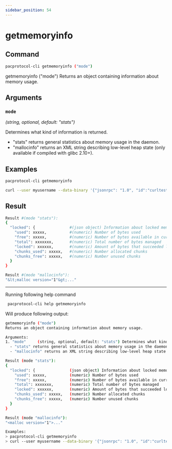 ```yaml
---
sidebar_position: 54
---
```


# getmemoryinfo
## Command

```bash
pacprotocol-cli getmemoryinfo ("mode")
```

getmemoryinfo ("mode")
Returns an object containing information about memory usage.



## Arguments

### `mode` 
*(string, optional, default: "stats")*

Determines what kind of information is returned.
  - "stats" returns general statistics about memory usage in the daemon.
  - "mallocinfo" returns an XML string describing low-level heap state (only available if compiled with glibc 2.10+).


## Examples
```bash
pacprotocol-cli getmemoryinfo 
```

```bash
curl --user myusername --data-binary '{"jsonrpc": "1.0", "id":"curltest", "method": "getmemoryinfo", "params": [] }' -H 'content-type: text/plain;' http://127.0.0.1:1111/
```
## Result
```bash
Result #(mode "stats"):
{
  "locked": {               #(json object) Information about locked memory manager
    "used": xxxxx,          #(numeric) Number of bytes used
    "free": xxxxx,          #(numeric) Number of bytes available in current arenas
    "total": xxxxxxx,       #(numeric) Total number of bytes managed
    "locked": xxxxxx,       #(numeric) Amount of bytes that succeeded locking. If this number is smaller than total, locking pages failed at some point and key data could be swapped to disk.
    "chunks_used": xxxxx,   #(numeric) Number allocated chunks
    "chunks_free": xxxxx,   #(numeric) Number unused chunks
  }
}

Result #(mode "mallocinfo"):
"&lt;malloc version="1"&gt;..."
```


___

Running following help command
```bash
 pacprotocol-cli help getmemoryinfo
```
Will produce following output:


```bash
getmemoryinfo ("mode")
Returns an object containing information about memory usage.

Arguments:
1. "mode"     (string, optional, default: "stats") Determines what kind of information is returned.
  - "stats" returns general statistics about memory usage in the daemon.
  - "mallocinfo" returns an XML string describing low-level heap state (only available if compiled with glibc 2.10+).

Result (mode "stats"):
{
  "locked": {               (json object) Information about locked memory manager
    "used": xxxxx,          (numeric) Number of bytes used
    "free": xxxxx,          (numeric) Number of bytes available in current arenas
    "total": xxxxxxx,       (numeric) Total number of bytes managed
    "locked": xxxxxx,       (numeric) Amount of bytes that succeeded locking. If this number is smaller than total, locking pages failed at some point and key data could be swapped to disk.
    "chunks_used": xxxxx,   (numeric) Number allocated chunks
    "chunks_free": xxxxx,   (numeric) Number unused chunks
  }
}

Result (mode "mallocinfo"):
"<malloc version="1">..."

Examples:
> pacprotocol-cli getmemoryinfo 
> curl --user myusername --data-binary '{"jsonrpc": "1.0", "id":"curltest", "method": "getmemoryinfo", "params": [] }' -H 'content-type: text/plain;' http://127.0.0.1:1111/

```

